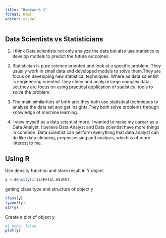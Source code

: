 ```yaml
---
title: "Homework 1"
format: html
editor: visual
---
```


## Data Scientists vs Statisticians

1.  I think Data scientists not only analyze the data but also use statistics to develop models to predict the future outcomes.

2.  Statistician is pure science oriented and look at a specific problem. They usually work in small data and developed models to solve them.They are focus on developing new statistical techniques. Where as data scientist is engineering oriented.They clean and analyze large complex data set.they are focus on using practical application of statistical tools to solve the problem.

3.  The main similarities of both are: they both use statistical techniques to analyze the data set and get insights.They both solve problems through knowledge of machine learning.

4.  I view myself as a data scientist more. I wanted to make my career as a Data Analyst. I believe Data Analyst and Data scientist have more things in common. Data scientist can perform everything that data analyst can do like data cleaning, prepossessing and analysis, which is of more interest to me.

## Using R

Use density function and store result in Y object

```r
y <-density(iris$Petal.Width)
```

getting class type and structure of object y

```r
class(y)
typeof(y)
str(y)
```

Create a plot of object y

```r
#| echo: false
plot(y)
```
